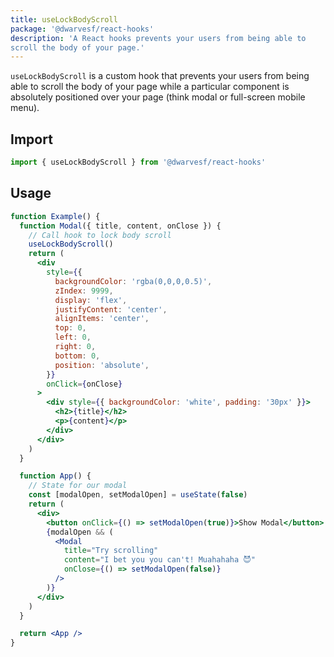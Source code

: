 ```yaml
---
title: useLockBodyScroll
package: '@dwarvesf/react-hooks'
description: 'A React hooks prevents your users from being able to
scroll the body of your page.'
---
```


`useLockBodyScroll` is a custom hook that prevents your users from being able to
scroll the body of your page while a particular component is absolutely
positioned over your page (think modal or full-screen mobile menu).

## Import

```js
import { useLockBodyScroll } from '@dwarvesf/react-hooks'
```

## Usage

```jsx
function Example() {
  function Modal({ title, content, onClose }) {
    // Call hook to lock body scroll
    useLockBodyScroll()
    return (
      <div
        style={{
          backgroundColor: 'rgba(0,0,0,0.5)',
          zIndex: 9999,
          display: 'flex',
          justifyContent: 'center',
          alignItems: 'center',
          top: 0,
          left: 0,
          right: 0,
          bottom: 0,
          position: 'absolute',
        }}
        onClick={onClose}
      >
        <div style={{ backgroundColor: 'white', padding: '30px' }}>
          <h2>{title}</h2>
          <p>{content}</p>
        </div>
      </div>
    )
  }

  function App() {
    // State for our modal
    const [modalOpen, setModalOpen] = useState(false)
    return (
      <div>
        <button onClick={() => setModalOpen(true)}>Show Modal</button>
        {modalOpen && (
          <Modal
            title="Try scrolling"
            content="I bet you you can't! Muahahaha 😈"
            onClose={() => setModalOpen(false)}
          />
        )}
      </div>
    )
  }

  return <App />
}
```
